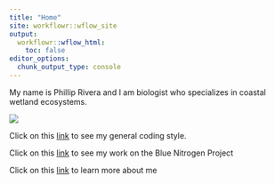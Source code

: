 ```yaml
---
title: "Home"
site: workflowr::wflow_site
output:
  workflowr::wflow_html:
    toc: false
editor_options:
  chunk_output_type: console
---
```


My name is Phillip Rivera and I am biologist who specializes in coastal wetland ecosystems.

![](assets/Headshot.png)



Click on this [link](sample-coding.html) to see my general coding style.

Click on this [link](BlueNitrogen.html) to see my work on the Blue Nitrogen Project

Click on this [link](about.html) to learn more about me
